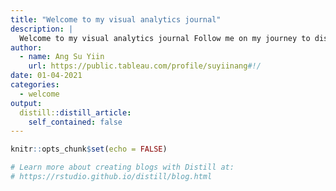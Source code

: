 ```yaml
---
title: "Welcome to my visual analytics journal"
description: |
  Welcome to my visual analytics journal Follow me on my journey to discover the wonders of visual analytics.
author:
  - name: Ang Su Yiin 
    url: https://public.tableau.com/profile/suyiinang#!/
date: 01-04-2021
categories:
  - welcome
output:
  distill::distill_article:
    self_contained: false
---
```


```r
knitr::opts_chunk$set(echo = FALSE)

# Learn more about creating blogs with Distill at:
# https://rstudio.github.io/distill/blog.html

```



